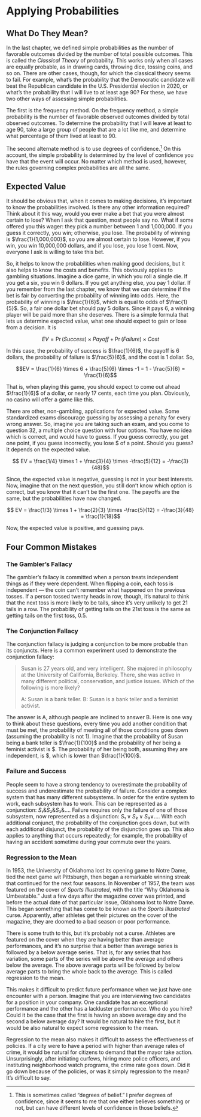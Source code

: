 # Applying Probabilities

## What Do They Mean?

In the last chapter, we defined simple probabilities as the number of favorable outcomes divided by the number of total possible outcomes. This is called the _Classical Theory_ of probability. This works only when all cases are equally probable, as in drawing cards, throwing dice, tossing coins, and so on. There are other cases, though, for which the classical theory seems to fail. For example, what's the probability that the Democratic candidate will beat the Republican candidate in the U.S. Presidential election in 2020, or what's the probability that I will live to at least age 90? For these, we have two other ways of assessing simple probabilities.

The first is the frequency method. On the frequency method, a simple probability is the number of favorable observed outcomes divided by total observed outcomes. To determine the probability that I will leave at least to age 90, take a large group of people that are a lot like me, and determine what percentage of them lived at least to 90.

The second alternate method is to use degrees of confidence.[^1] On this account, the simple probability is determined by the level of confidence you have that the event will occur. No matter which method is used, however, the rules governing complex probabilities are all the same.



[^1]: This is sometimes called "degrees of belief." I prefer degrees of confidence, since it seems to me that one either believes something or not, but can have different levels of confidence in those beliefs.

## Expected Value

It should be obvious that, when it comes to making decisions, it's important to know the probabilities involved. Is there any other information required? Think about it this way, would you ever make a bet that you were almost certain to lose? When I ask that question, most people say no. What if some offered you this wager: they pick a number between 1 and 1,000,000. If you guess it correctly, you win; otherwise, you lose. The probability of winning is $\frac{1}{1,000,000}$, so you are almost certain to lose. However, if you win, you win 10,000,000 dollars, and if you lose, you lose 1 cent. Now, everyone I ask is willing to take this bet.

So, it helps to know the probabilities when making good decisions, but it also helps to know the costs and benefits. This obviously applies to gambling situations. Imagine a dice game, in which you roll a single die. If you get a six, you win 6 dollars. If you get anything else, you pay 1 dollar. If you remember from the last chapter, we know that we can determine if the bet is fair by converting the probability of winning into odds. Here, the probability of winning is $\frac{1}{6}$, which is equal to odds of $\frac{1}{5}$. So, a fair one dollar bet should pay 5 dollars. Since it pays 6, a winning player will be paid more than she deserves. There is a simple formula that lets us determine expected value, what one should expect to gain or lose from a decision. It is

$$EV  = \Pr (Success) \times Payoff + \Pr (Failure) \times Cost$$

In this case, the probability of success is $\frac{1}{6}$, the payoff is 6 dollars, the probability of failure is $\frac{5}{6}$, and the cost is 1 dollar. So,

$$EV = \frac{1}{6} \times 6 + \frac{5}{6} \times -1 = 1 - \frac{5}{6} = \frac{1}{6}$$

That is, when playing this game, you should expect to come out ahead $\frac{1}{6}$ of a dollar, or nearly 17 cents, each time you plan. Obviously, no casino will offer a game like this.

There are other, non-gambling, applications for expected value. Some standardized exams discourage guessing by assessing a penalty for every wrong answer. So, imagine you are taking such an exam, and you come to question 32, a multiple choice question with four options. You have no idea which is correct, and would have to guess. If you guess correctly, you get one point, if you guess incorrectly, you lose $\frac{5}{12} of a point. Should you guess? It depends on the expected value.

$$ EV = \frac{1/4} \times 1 + \frac{3}{4} \times -\frac{5}{12} = -\frac{3}{48}$$

Since, the expected value is negative, guessing is not in your best interests. Now, imagine that on the next question, you still don't know which option is correct, but you know that it can't be the first one. The payoffs are the same, but the probabilities have now changed.

$$ EV = \frac{1/3} \times 1 + \frac{2}{3} \times -\frac{5}{12} = -\frac{3}{48} = \frac{1}{18}$$

Now, the expected value is positive, and guessing pays.

## Four Common Mistakes

### The Gambler's Fallacy

The gambler's fallacy is committed when a person treats independent things as if they were dependent. When flipping a coin, each toss is independent — the coin can't remember what happened on the previous tosses. If a person tossed twenty heads in row, though, it's natural to think that the next toss is more likely to be tails, since it's very unlikely to get 21 tails in a row. The probability of getting tails on the 21st toss is the same as getting tails on the first toss, 0.5. 

### The Conjunction Fallacy

The conjunction fallacy is judging a conjunction to be more probable than its conjuncts. Here is a common experiment used to demonstrate the conjunction fallacy:

>Susan is 27 years old, and very intelligent. She majored in philosophy at the University of California, Berkeley. There, she was active in many different political, conservation, and justice issues. Which of the following is more likely?
>
>A: Susan is a bank teller.
>B: Susan is a bank teller and a feminist activist.

The answer is A, although people are inclined to answer B. Here is one way to think about these questions, every time you add another condition that must be met, the probability of meeting all of those conditions goes down (assuming the probability is not 1). Imagine that the probability of Susan being a bank teller is $\frac{1}{100}$ and the probability of her being a feminist activist is $\frac{9}{10}. The probability of her being both, assuming they are independent, is $\frac{9}{1,000}, which is lower than $\frac{1}{100}$.

### Failure and Success

People seem to have a strong tendency to overestimate the probability of success and underestimate the probability of failure. Consider a complex system that has many different subsystems. In order for the entire system to work, each subsystem has to work. This can be represented as a conjunction: $S₁ \& S₂ \& S₃ \&$.... Failure requires only the failure of one of those subsystem, now represented as a disjunction: $S₁ \vee S₂ \vee S₃ \vee$.... With each additional conjunct, the probability of the conjunction goes down, but with each additional disjunct, the probability of the disjunction goes up. This also applies to anything that occurs repeatedly; for example, the probability of having an accident sometime during your commute over the years.

### Regression to the Mean

In 1953, the University of Oklahoma lost its opening game to Notre Dame, tied the next game wit Pittsburgh, then began a remarkable winning streak that continued for the next four seasons. In November of 1957, the team was featured on the cover of _Sports Illustrated_, with the title "Why Oklahoma is Umbeatable." Just a few days after the magazine cover was printed, and before the actual date of that particular issue, Oklahoma lost to Notre Dame. This began something that has come to be known as the _Sports Illustrated_ curse. Apparently, after athletes get their pictures on the cover of the magazine, they are doomed to a bad season or poor performance.

There is some truth to this, but it's probably not a curse. Athletes are featured on the cover when they are having better than average performances, and it's no surprise that a better than average series is followed by a below average series. That is, for any series that has variation, some parts of the series will be above the average and others below the average. The above average parts will be followed by below average parts to bring the whole back to the average. This is called regression to the mean.

This makes it difficult to predict future performance when we just have one encounter with a person. Imagine that you are interviewing two candidates for a position in your company. One candidate has an exceptional performance and the other has a lackluster performance. Who do you hire? Could it be the case that the first is having an above average day and the second a below average day? It would be natural to hire the first, but it would be also natural to expect some regression to the mean.

Regression to the mean also makes it difficult to assess the effectiveness of policies. If a city were to have a period with higher than average rates of crime, it would be natural for citizens to demand that the mayor take action. Unsurprisingly, after initiating curfews, hiring more police officers, and instituting neighborhood watch programs, the crime rate goes down. Did it go down because of the policies, or was it simply regression to the mean? It's difficult to say.
